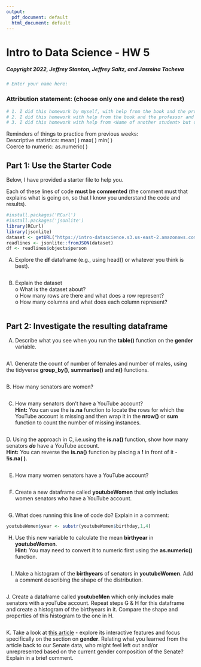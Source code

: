 ```yaml
---
output:
  pdf_document: default
  html_document: default
---
```


# Intro to Data Science - HW 5

##### Copyright 2022, Jeffrey Stanton, Jeffrey Saltz, and Jasmina Tacheva

```r
# Enter your name here: 
```

### Attribution statement: (choose only one and delete the rest)

```r
# 1. I did this homework by myself, with help from the book and the professor.
# 2. I did this homework with help from the book and the professor and these Internet sources:
# 3. I did this homework with help from <Name of another student> but did not cut and paste any code.
```

Reminders of things to practice from previous weeks: <br>
Descriptive statistics: 	mean( ) max( ) min( )<br>
Coerce to numeric:		as.numeric( )<br>

## Part 1: Use the Starter Code 

Below, I have provided a starter file to help you. <br>

Each of these lines of code **must be commented** (the comment must that explains what is going on, so that I know you understand the code and results).

```r
#install.packages('RCurl')
#install.packages('jsonlite')
library(RCurl)
library(jsonlite)
dataset <- getURL("https://intro-datascience.s3.us-east-2.amazonaws.com/role.json")
readlines <- jsonlite::fromJSON(dataset)
df <- readlines$objects$person
```

A.	Explore the **df** dataframe (e.g., using head() or whatever you think is best).

```r

```

B.	Explain the dataset <br>
o	What is the dataset about? <br>
o	How many rows are there and what does a row represent?<br>
o	How many columns and what does each column represent?<br>

```r

```

## Part 2: Investigate the resulting dataframe 

A.	Describe what you see when you run the **table()** function on the **gender** variable.

```r

```

A1.	Generate the count of number of females and number of males, using the tidyverse **group_by()**, **summarise()** and **n()** functions.

```r

```

B. How many senators are women?

```r

```

C.	How many senators don't have a YouTube account? <br> **Hint:** You can use the **is.na** function to locate the rows for which the YouTube account is missing and then wrap it in the **nrow()** or **sum** function to count the number of missing instances.

```r

```

D. Using the approach in C, i.e.using the **is.na()** function, show how many senators ***do*** have a YouTube account. <br>
**Hint:** You can reverse the **is.na()** function by placing a **!** in front of it - **!is.na( )**.  

```r

```

E.	How many women senators have a YouTube account? 

```r

```

F.	Create a new dataframe called **youtubeWomen** that only includes women senators who have a YouTube account.   

```r

```

G.	What does running this line of code do? Explain in a comment: 

```r
youtubeWomen$year <- substr(youtubeWomen$birthday,1,4)
```

H.	Use this new variable to calculate the mean **birthyear** in **youtubeWomen**. <br>
**Hint:** You may need to convert it to numeric first using the **as.numeric()** function.

```r

```

I.	Make a histogram of the **birthyears** of senators in **youtubeWomen**. Add a comment describing the shape of the distribution.

```r

```

J. Create a dataframe called **youtubeMen** which only includes male senators with a youTube account. Repeat steps G & H for this dataframe and create a histogram of the birthyears in it. Compare the shape and properties of this histogram to the one in H.

```r

```

K. Take a look at [this article](https://www.theguardian.com/us-news/ng-interactive/2018/nov/15/new-congress-us-house-of-representatives-senate) - explore its interactive features and focus specifically on the section on **gender**. Relating what you learned from the article back to our Senate data, who might feel left out and/or unrepresented based on the current gender composition of the Senate? Explain in a brief comment.

```r

```

